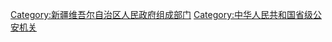 [[Category:新疆维吾尔自治区人民政府组成部门|Category:新疆维吾尔自治区人民政府组成部门]]
[[Category:中华人民共和国省级公安机关|Category:中华人民共和国省级公安机关]]